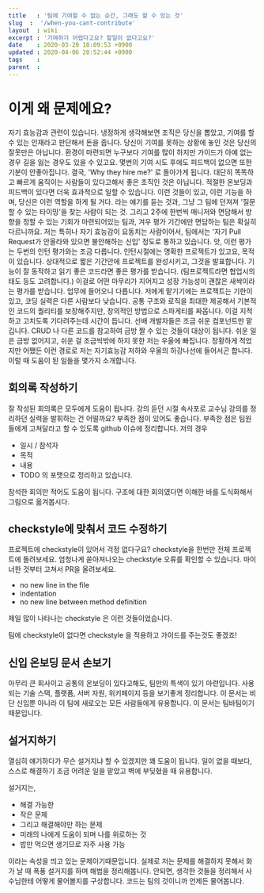```yaml
---
title   : '팀에 기여할 수 없는 순간, 그래도 할 수 있는 것' 
slug  :  '/when-you-cant-contribute'
layout  : wiki 
excerpt : '기여하기 어렵다고요? 할일이 없다고요?'
date    : 2020-03-20 10:09:53 +0900
updated : 2020-04-06 20:52:44 +0900
tags    : 
parent  : 
---
```


# 이게 왜 문제에요? 
  자기 효능감과 관련이 있습니다. 냉정하게 생각해보면 조직은 당신을 뽑았고, 기여를 할 수 있는 인재라고 판단해서 돈을 줍니다. 당신이 기여를 못하는 상황에 놓인 것은 당신의 잘못만은 아닙니다. 환경이 마련되면 누구보다 기여를 많이 하지만 가이드가 아예 없는 경우 길을 잃는 경우도 있을 수 있고요. 몇번의 기여 시도 후에도 피드백이 없으면 또한 기분이 안좋아집니다. 결국, 'Why they hire me?' 로 돌아가게 됩니다. 
  대단히 똑똑하고 빠르게 움직이는 사람들이 있다고해서 좋은 조직인 것은 아닙니다. 적절한 온보딩과 피드백이 있다면 더욱 효과적으로 일할 수 있습니다. 이런 것들이 있고, 이런 기능을 하며, 당신은 이런 역할을 하게 될 거다. 라는 얘기를 듣는 것과, 그냥 그 팀에 던져져 '질문할 수 있는 타이밍'을 찾는 사람이 되는 것. 그리고 2주에 한번씩 매니저와 면담해서 방향을 정할 수 있는 기회가 마련되어있는 팀과, 겨우 평가 기간에만 면담하는 팀은 확실히 다르니까요.
  저는 특히나 자기 효능감이 요동치는 사람이어서, 팀에서는 '자기 Pull Request가 안올라와 있으면 불안해하는 신입' 정도로 통하고 있습니다. 앗, 이런 평가는 두번의 인턴 평가와는 조금 다릅니다. 
  인턴시절에는 명확한 프로젝트가 있고요, 목적이 있습니다. 상대적으로 짧은 기간안에 프로젝트를 완성시키고, 그것을 발표합니다. 기능이 잘 동작하고 읽기 좋은 코드라면 좋은 평가를 받습니다. (팀프로젝트라면 협업시의 태도 등도 고려합니다.) 이걸로 어떤 마무리가 지어지고 성장 가능성이 괜찮은 새싹이라는 평가를 받습니다. 
  업무에 들어오니 다릅니다. 저에게 맡기기에는 프로젝트는 기한이 있고, 코딩 실력은 다른 사람보다 낮습니다.  공통 구조와 로직을 최대한 제공해서 기본적인 코드의 퀄리티를 보장해주지만, 창의적인 방법으로 스파게티를 짜옵니다. 이걸 지적하고 고치도록 기다려주는데 시간이 듭니다. 선배 개발자들은 조금 쉬운 컴포넌트만 맡깁니다. CRUD 나 다른 코드를 참고하여 금방 짤 수 있는 것들이 대상이 됩니다. 쉬운 일은 금방 없어지고, 쉬운 걸 조금씩밖에 하지 못한 저는 우울에 빠집니다. 
  장황하게 적었지만 어쨌든 이런 경로로 저는 자기효능감 저하와 우울의 하강나선에 들어서곤 합니다. 이럴 때 도움이 된 일들을 몇가지 소개합니다.
  
## 회의록 작성하기 

잘 작성된 회의록은 모두에게 도움이 됩니다. 강의 듣던 시절 속사포로 교수님 강의를 정리하던 실력을 발휘하는 건 어떨까요? 부족한 점이 있어도 좋습니다. 부족한 점은 팀원들에게 고쳐달라고 할 수 있도록 github 이슈에 정리합니다. 저의 경우 
- 일시 / 참석자 
- 목적 
- 내용
- TODO
의 포맷으로 정리하고 있습니다.

참석한 회의만 적어도 도움이 됩니다. 구조에 대한 회의였다면 이해한 바를 도식화해서 그림으로 옮겨봅시다. 

## checkstyle에 맞춰서 코드 수정하기 
프로젝트에 checkstyle이 있어서 걱정 없다구요? checkstyle을 한번만 전체 프로젝트에 돌려보세요. 엄청나게 쏟아져나오는 checkstyle 오류를 확인할 수 있습니다. 마이너한 것부터 고쳐서 PR을 올려보세요.

- no new line in the file 
- indentation 
- no new line between method definition 

제일 많이 나타나는 checkstyle 은 이런 것들이었습니다. 

팀에 checkstyle이 없다면 checkstyle 을 적용하고 가이드를 주는것도 좋겠죠! 

## 신입 온보딩 문서 손보기 
아무리 큰 회사이고 공통의 온보딩이 있다고해도, 팀만의 특색이 있기 마련입니다. 사용되는 기술 스택, 플랫폼, 서버 자원, 위키페이지 등을 보기좋게 정리합니다.
이 문서는 비단 신입뿐 아니라 이 팀에 새로오는 모든 사람들에게 유용합니다. 이 문서는 팀바팀이기 때문입니다. 

## 설거지하기 
열심히 얘기하다가 무슨 설거지냐 할 수 있겠지만 꽤 도움이 됩니다. 일이 없을 때보다, 스스로 해결하기 조금 어려운 일을 맡았고 벽에 부딪혔을 때 유용합니다. 

설거지는, 
- 해결 가능한
- 작은 문제 
- 그리고 해결해야만 하는 문제 
- 미래의 나에게 도움이 되며 나를 위로하는 것 
- 밥만 먹으면 생기므로 자주 사용 가능 
  
이라는 속성을 띄고 있는 문제이기때문입니다. 실제로 저는 문제를 해결하지 못해서 화가 날 때 폭풍 설거지를 하며 해법을 정리해봅니다. 안되면, 생각한 것들을 정리해서 사수님한테 어떻게 물어볼지를 구상합니다. 코드는 팀의 것이니까 언제든 물어봅니다. 

